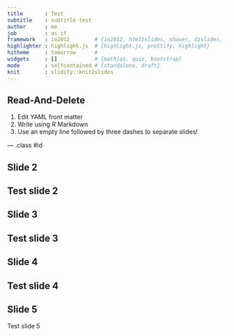 ```yaml
---
title       : Test
subtitle    : subtitle test
author      : me
job         : as if
framework   : io2012        # {io2012, html5slides, shower, dzslides, ...}
highlighter : highlight.js  # {highlight.js, prettify, highlight}
hitheme     : tomorrow      # 
widgets     : []            # {mathjax, quiz, bootstrap}
mode        : selfcontained # {standalone, draft}
knit        : slidify::knit2slides
---
```


## Read-And-Delete

1. Edit YAML front matter
2. Write using R Markdown
3. Use an empty line followed by three dashes to separate slides!

--- .class #id 

## Slide 2
Test slide 2
---
## Slide 3
Test slide 3
---
## Slide 4
Test slide 4
---
## Slide 5
Test slide 5


